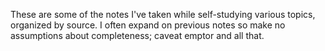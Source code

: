 These are some of the notes I've taken while self-studying various topics,
organized by source. I often expand on previous notes so make no assumptions 
about completeness; caveat emptor and all that.
